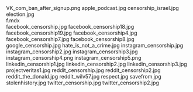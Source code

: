     
<PopImage className="sm:float-right clear-right m-auto sm:m-1 sm:ml-4" src={PNG_VK_com_ban_after_signup_png} alt="VK_com_ban_after_signup.png">
	VK_com_ban_after_signup.png
</PopImage>
<PopImage className="sm:float-left clear-left m-auto sm:m-1 sm:mr-4" src={JPG_apple_podcast_jpg} alt="apple_podcast.jpg">
	apple_podcast.jpg
</PopImage>
<PopImage className="sm:float-right clear-right m-auto sm:m-1 sm:ml-4" src={JPG_censorship_israel_jpg} alt="censorship_israel.jpg">
	censorship_israel.jpg
</PopImage>
<PopImage className="sm:float-left clear-left m-auto sm:m-1 sm:mr-4" src={JPG_election_jpg} alt="election.jpg">
	election.jpg
</PopImage>
<div className="w-full md:max-w-[80rem] float-right italic">
	<MDX_f_mdx />
	f.mdx
</div>
<PopImage className="sm:float-right clear-right m-auto sm:m-1 sm:ml-4" src={JPG_facebook_censorship_jpg} alt="facebook_censorship.jpg">
	facebook_censorship.jpg
</PopImage>
<PopImage className="sm:float-left clear-left m-auto sm:m-1 sm:mr-4" src={JPG_facebook_censorship18_jpg} alt="facebook_censorship18.jpg">
	facebook_censorship18.jpg
</PopImage>
<PopImage className="sm:float-right clear-right m-auto sm:m-1 sm:ml-4" src={JPG_facebook_censorship19_jpg} alt="facebook_censorship19.jpg">
	facebook_censorship19.jpg
</PopImage>
<PopImage className="sm:float-left clear-left m-auto sm:m-1 sm:mr-4" src={JPG_facebook_censorship4_jpg} alt="facebook_censorship4.jpg">
	facebook_censorship4.jpg
</PopImage>
<PopImage className="sm:float-right clear-right m-auto sm:m-1 sm:ml-4" src={JPG_facebook_censorship7_jpg} alt="facebook_censorship7.jpg">
	facebook_censorship7.jpg
</PopImage>
<PopImage className="sm:float-left clear-left m-auto sm:m-1 sm:mr-4" src={JPG_facebook_censorship8_jpg} alt="facebook_censorship8.jpg">
	facebook_censorship8.jpg
</PopImage>
<PopImage className="sm:float-right clear-right m-auto sm:m-1 sm:ml-4" src={JPG_google_censorship_jpg} alt="google_censorship.jpg">
	google_censorship.jpg
</PopImage>
<PopImage className="sm:float-left clear-left m-auto sm:m-1 sm:mr-4" src={JPG_hate_is_not_a_crime_jpg} alt="hate_is_not_a_crime.jpg">
	hate_is_not_a_crime.jpg
</PopImage>
<PopImage className="sm:float-right clear-right m-auto sm:m-1 sm:ml-4" src={JPG_instagram_censorship_jpg} alt="instagram_censorship.jpg">
	instagram_censorship.jpg
</PopImage>
<PopImage className="sm:float-left clear-left m-auto sm:m-1 sm:mr-4" src={JPG_instagram_censorship2_jpg} alt="instagram_censorship2.jpg">
	instagram_censorship2.jpg
</PopImage>
<PopImage className="sm:float-right clear-right m-auto sm:m-1 sm:ml-4" src={JPG_instagram_censorship3_jpg} alt="instagram_censorship3.jpg">
	instagram_censorship3.jpg
</PopImage>
<PopImage className="sm:float-left clear-left m-auto sm:m-1 sm:mr-4" src={PNG_instagram_censorship4_png} alt="instagram_censorship4.png">
	instagram_censorship4.png
</PopImage>
<PopImage className="sm:float-right clear-right m-auto sm:m-1 sm:ml-4" src={PNG_instagram_censorship5_png} alt="instagram_censorship5.png">
	instagram_censorship5.png
</PopImage>
<PopImage className="sm:float-left clear-left m-auto sm:m-1 sm:mr-4" src={JPG_linkedin_censorship1_jpg} alt="linkedin_censorship1.jpg">
	linkedin_censorship1.jpg
</PopImage>
<PopImage className="sm:float-right clear-right m-auto sm:m-1 sm:ml-4" src={JPG_linkedin_censorship2_jpg} alt="linkedin_censorship2.jpg">
	linkedin_censorship2.jpg
</PopImage>
<PopImage className="sm:float-left clear-left m-auto sm:m-1 sm:mr-4" src={JPG_linkedin_censorship3_jpg} alt="linkedin_censorship3.jpg">
	linkedin_censorship3.jpg
</PopImage>
<PopImage className="sm:float-right clear-right m-auto sm:m-1 sm:ml-4" src={JPG_projectveritas1_jpg} alt="projectveritas1.jpg">
	projectveritas1.jpg
</PopImage>
<PopImage className="sm:float-left clear-left m-auto sm:m-1 sm:mr-4" src={JPG_reddit_censorship_jpg} alt="reddit_censorship.jpg">
	reddit_censorship.jpg
</PopImage>
<PopImage className="sm:float-right clear-right m-auto sm:m-1 sm:ml-4" src={JPG_reddit_censorship2_jpg} alt="reddit_censorship2.jpg">
	reddit_censorship2.jpg
</PopImage>
<PopImage className="sm:float-left clear-left m-auto sm:m-1 sm:mr-4" src={JPG_reddit_the_donald_jpg} alt="reddit_the_donald.jpg">
	reddit_the_donald.jpg
</PopImage>
<PopImage className="sm:float-right clear-right m-auto sm:m-1 sm:ml-4" src={JPG_reddit_wilv57_jpg} alt="reddit_wilv57.jpg">
	reddit_wilv57.jpg
</PopImage>
<PopImage className="sm:float-left clear-left m-auto sm:m-1 sm:mr-4" src={JPG_respect_jpg} alt="respect.jpg">
	respect.jpg
</PopImage>
<PopImage className="sm:float-right clear-right m-auto sm:m-1 sm:ml-4" src={JPG_savefrom_jpg} alt="savefrom.jpg">
	savefrom.jpg
</PopImage>
<PopImage className="sm:float-left clear-left m-auto sm:m-1 sm:mr-4" src={JPG_stolenhistory_jpg} alt="stolenhistory.jpg">
	stolenhistory.jpg
</PopImage>
<PopImage className="sm:float-right clear-right m-auto sm:m-1 sm:ml-4" src={JPG_twitter_censorship_jpg} alt="twitter_censorship.jpg">
	twitter_censorship.jpg
</PopImage>
<PopImage className="sm:float-left clear-left m-auto sm:m-1 sm:mr-4" src={JPG_twitter_censorship2_jpg} alt="twitter_censorship2.jpg">
	twitter_censorship2.jpg
</PopImage>
